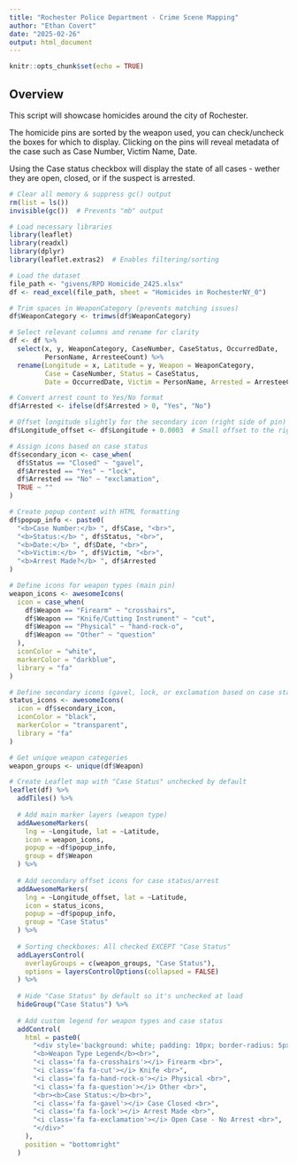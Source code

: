 ---
title: "Rochester Police Department - Crime Scene Mapping"
author: "Ethan Covert"
date: "2025-02-26"
output: html_document
---

```{r setup, include=FALSE}
knitr::opts_chunk$set(echo = TRUE)
```

## Overview

This script will showcase homicides around the city of Rochester.

The homicide pins are sorted by the weapon used, you can check/uncheck the boxes for which to display. Clicking on the pins will reveal metadata of the case such as Case Number, Victim Name, Date. 

Using the Case status checkbox will display the state of all cases - wether they are open, closed, or if the suspect is arrested.

```{r pressure, echo=FALSE, warning=FALSE, message=FALSE, error=FALSE}
# Clear all memory & suppress gc() output
rm(list = ls())
invisible(gc())  # Prevents "mb" output

# Load necessary libraries
library(leaflet)
library(readxl)
library(dplyr)
library(leaflet.extras2)  # Enables filtering/sorting

# Load the dataset
file_path <- "givens/RPD Homicide_2425.xlsx"
df <- read_excel(file_path, sheet = "Homicides in RochesterNY_0")

# Trim spaces in WeaponCategory (prevents matching issues)
df$WeaponCategory <- trimws(df$WeaponCategory)

# Select relevant columns and rename for clarity
df <- df %>%
  select(x, y, WeaponCategory, CaseNumber, CaseStatus, OccurredDate, 
         PersonName, ArresteeCount) %>%
  rename(Longitude = x, Latitude = y, Weapon = WeaponCategory, 
         Case = CaseNumber, Status = CaseStatus, 
         Date = OccurredDate, Victim = PersonName, Arrested = ArresteeCount)

# Convert arrest count to Yes/No format
df$Arrested <- ifelse(df$Arrested > 0, "Yes", "No")

# Offset longitude slightly for the secondary icon (right side of pin)
df$Longitude_offset <- df$Longitude + 0.0003  # Small offset to the right

# Assign icons based on case status
df$secondary_icon <- case_when(
  df$Status == "Closed" ~ "gavel",  
  df$Arrested == "Yes" ~ "lock",    
  df$Arrested == "No" ~ "exclamation",  
  TRUE ~ ""  
)

# Create popup content with HTML formatting
df$popup_info <- paste0(
  "<b>Case Number:</b> ", df$Case, "<br>",
  "<b>Status:</b> ", df$Status, "<br>",
  "<b>Date:</b> ", df$Date, "<br>",
  "<b>Victim:</b> ", df$Victim, "<br>",
  "<b>Arrest Made?</b> ", df$Arrested
)

# Define icons for weapon types (main pin)
weapon_icons <- awesomeIcons(
  icon = case_when(
    df$Weapon == "Firearm" ~ "crosshairs",
    df$Weapon == "Knife/Cutting Instrument" ~ "cut",
    df$Weapon == "Physical" ~ "hand-rock-o",
    df$Weapon == "Other" ~ "question"
  ),
  iconColor = "white",
  markerColor = "darkblue",
  library = "fa"
)

# Define secondary icons (gavel, lock, or exclamation based on case status)
status_icons <- awesomeIcons(
  icon = df$secondary_icon,
  iconColor = "black",
  markerColor = "transparent",
  library = "fa"
)

# Get unique weapon categories
weapon_groups <- unique(df$Weapon)

# Create Leaflet map with "Case Status" unchecked by default
leaflet(df) %>%
  addTiles() %>%
  
  # Add main marker layers (weapon type)
  addAwesomeMarkers(
    lng = ~Longitude, lat = ~Latitude,
    icon = weapon_icons,
    popup = ~df$popup_info,
    group = df$Weapon
  ) %>%
  
  # Add secondary offset icons for case status/arrest
  addAwesomeMarkers(
    lng = ~Longitude_offset, lat = ~Latitude,  
    icon = status_icons,
    popup = ~df$popup_info,
    group = "Case Status"
  ) %>%
  
  # Sorting checkboxes: All checked EXCEPT "Case Status"
  addLayersControl(
    overlayGroups = c(weapon_groups, "Case Status"),
    options = layersControlOptions(collapsed = FALSE)
  ) %>%
  
  # Hide "Case Status" by default so it's unchecked at load
  hideGroup("Case Status") %>%
  
  # Add custom legend for weapon types and case status
  addControl(
    html = paste0(
      "<div style='background: white; padding: 10px; border-radius: 5px;'>",
      "<b>Weapon Type Legend</b><br>",
      "<i class='fa fa-crosshairs'></i> Firearm <br>",
      "<i class='fa fa-cut'></i> Knife <br>",
      "<i class='fa fa-hand-rock-o'></i> Physical <br>",
      "<i class='fa fa-question'></i> Other <br>",
      "<br><b>Case Status:</b><br>",
      "<i class='fa fa-gavel'></i> Case Closed <br>",
      "<i class='fa fa-lock'></i> Arrest Made <br>",
      "<i class='fa fa-exclamation'></i> Open Case - No Arrest <br>",
      "</div>"
    ), 
    position = "bottomright"
  )

```

